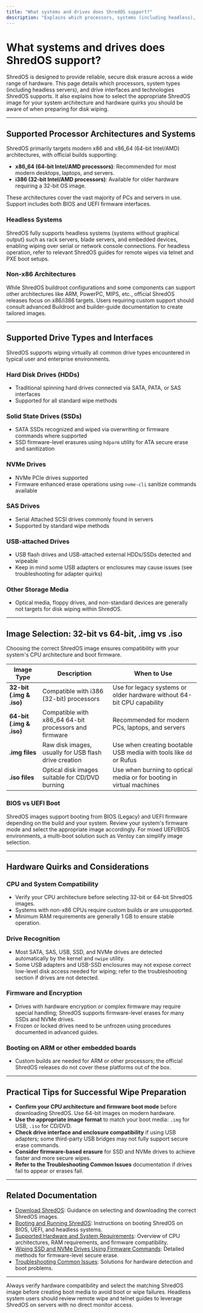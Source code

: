 ```yaml
---
title: "What systems and drives does ShredOS support?"
description: "Explains which processors, systems (including headless), and drive types (HDD, SSD, NVMe, SAS, USB) are supported by ShredOS. Describes image selection (32/64 bit, .img/.iso) and hardware quirks for users to be aware of."
---
```


# What systems and drives does ShredOS support?

ShredOS is designed to provide reliable, secure disk erasure across a wide range of hardware. This page details which processors, system types (including headless servers), and drive interfaces and technologies ShredOS supports. It also explains how to select the appropriate ShredOS image for your system architecture and hardware quirks you should be aware of when preparing for disk wiping.

---

## Supported Processor Architectures and Systems

ShredOS primarily targets modern x86 and x86_64 (64-bit Intel/AMD) architectures, with official builds supporting:

- **x86_64 (64-bit Intel/AMD processors)**: Recommended for most modern desktops, laptops, and servers.
- **i386 (32-bit Intel/AMD processors)**: Available for older hardware requiring a 32-bit OS image.

These architectures cover the vast majority of PCs and servers in use. Support includes both BIOS and UEFI firmware interfaces.

### Headless Systems

ShredOS fully supports headless systems (systems without graphical output) such as rack servers, blade servers, and embedded devices, enabling wiping over serial or network console connections. For headless operation, refer to relevant ShredOS guides for remote wipes via telnet and PXE boot setups.

### Non-x86 Architectures

While ShredOS buildroot configurations and some components can support other architectures like ARM, PowerPC, MIPS, etc., official ShredOS releases focus on x86/i386 targets. Users requiring custom support should consult advanced Buildroot and builder-guide documentation to create tailored images.

---

## Supported Drive Types and Interfaces

ShredOS supports wiping virtually all common drive types encountered in typical user and enterprise environments.

### Hard Disk Drives (HDDs)
- Traditional spinning hard drives connected via SATA, PATA, or SAS interfaces
- Supported for all standard wipe methods

### Solid State Drives (SSDs)
- SATA SSDs recognized and wiped via overwriting or firmware commands where supported
- SSD firmware-level erasures using `hdparm` utility for ATA secure erase and sanitization

### NVMe Drives
- NVMe PCIe drives supported
- Firmware enhanced erase operations using `nvme-cli` sanitize commands available

### SAS Drives
- Serial Attached SCSI drives commonly found in servers
- Supported by standard wipe methods

### USB-attached Drives
- USB flash drives and USB-attached external HDDs/SSDs detected and wipeable
- Keep in mind some USB adapters or enclosures may cause issues (see troubleshooting for adapter quirks)

### Other Storage Media
- Optical media, floppy drives, and non-standard devices are generally not targets for disk wiping within ShredOS.

---

## Image Selection: 32-bit vs 64-bit, .img vs .iso

Choosing the correct ShredOS image ensures compatibility with your system's CPU architecture and boot firmware.

| Image Type     | Description                                          | When to Use                                               |
|----------------|------------------------------------------------------|-----------------------------------------------------------|
| **32-bit (.img & .iso)**  | Compatible with i386 (32-bit) processors                  | Use for legacy systems or older hardware without 64-bit CPU capability |
| **64-bit (.img & .iso)**  | Compatible with x86_64 64-bit processors and firmware   | Recommended for modern PCs, laptops, and servers          |
| **.img files**  | Raw disk images, usually for USB flash drive creation | Use when creating bootable USB media with tools like `dd` or Rufus          |
| **.iso files**  | Optical disk images suitable for CD/DVD burning       | Use when burning to optical media or for booting in virtual machines       |

### BIOS vs UEFI Boot

ShredOS images support booting from BIOS (Legacy) and UEFI firmware depending on the build and your system. Review your system's firmware mode and select the appropriate image accordingly. For mixed UEFI/BIOS environments, a multi-boot solution such as Ventoy can simplify image selection.

---

## Hardware Quirks and Considerations

### CPU and System Compatibility

- Verify your CPU architecture before selecting 32-bit or 64-bit ShredOS images.
- Systems with non-x86 CPUs require custom builds or are unsupported.
- Minimum RAM requirements are generally 1 GB to ensure stable operation.

### Drive Recognition

- Most SATA, SAS, USB, SSD, and NVMe drives are detected automatically by the kernel and `nwipe` utility.
- Some USB adapters and USB-SSD enclosures may not expose correct low-level disk access needed for wiping; refer to the troubleshooting section if drives are not detected.

### Firmware and Encryption

- Drives with hardware encryption or complex firmware may require special handling; ShredOS supports firmware-level erases for many SSDs and NVMe drives.
- Frozen or locked drives need to be unfrozen using procedures documented in advanced guides.

### Booting on ARM or other embedded boards

- Custom builds are needed for ARM or other processors; the official ShredOS releases do not cover these platforms out of the box.

---

## Practical Tips for Successful Wipe Preparation

- **Confirm your CPU architecture and firmware boot mode** before downloading ShredOS. Use 64-bit images on modern hardware.
- **Use the appropriate image format** to match your boot media: `.img` for USB, `.iso` for CD/DVD.
- **Check drive interface and enclosure compatibility** if using USB adapters; some third-party USB bridges may not fully support secure erase commands.
- **Consider firmware-based erasure** for SSD and NVMe drives to achieve faster and more secure wipes.
- **Refer to the Troubleshooting Common Issues** documentation if drives fail to appear or erases fail.

---

## Related Documentation

- [Download ShredOS](../getting-started/installation-setup/download-shredos): Guidance on selecting and downloading the correct ShredOS images.
- [Booting and Running ShredOS](../guides/getting-started-workflows/booting-running-shredos): Instructions on booting ShredOS on BIOS, UEFI, and headless systems.
- [Supported Hardware and System Requirements](../getting-started/introduction-overview/supported-hardware-and-requirements): Overview of CPU architectures, RAM requirements, and firmware compatibility.
- [Wiping SSD and NVMe Drives Using Firmware Commands](../guides/expert-practices-special-cases/firmware-enhanced-erase-ssd-nvme): Detailed methods for firmware-level secure erase.
- [Troubleshooting Common Issues](../getting-started/troubleshooting-advanced/common-issues): Solutions for hardware detection and boot problems.

---

<Check>
Always verify hardware compatibility and select the matching ShredOS image before creating boot media to avoid boot or wipe failures.
</Check>

<Info>
Headless system users should review remote wipe and telnet guides to leverage ShredOS on servers with no direct monitor access.
</Info>
